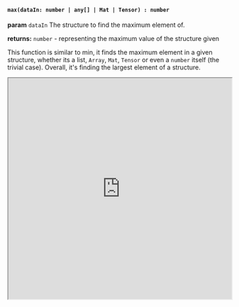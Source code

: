 

#### `max(dataIn: number | any[] | Mat | Tensor) : number`

**param** `dataIn` The structure to find the maximum element of.

**returns:** `number` - representing the maximum value of the structure given

This function is similar to min, it finds the maximum element in a given structure, whether its a list, `Array`, `Mat`, `Tensor` or even a `number` itself (the trivial case). Overall, it's finding the largest element of a structure. 



<iframe src="https://hlab.app/s/docs/hbook_max"
    width="100%"
    height="500px"/>
